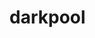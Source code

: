 # darkpool


<ul className="grid grid-cols-1 md:grid-cols-2 lg:grid-cols-3 xl:grid-cols-4 gap-4 -ml-6">

<ReferenceCard
    title="allblocks"
    description="The command allows the user to retrieve the last 15 block trades of a given security. This command will provide a..."
    url="/bot/reference/telegram/darkpool/allblocks"
/>
<ReferenceCard
    title="alldp"
    description="This command allows the user to retrieve the last 15 darkpool trades for the specified stock ticker. A darkpool..."
    url="/bot/reference/telegram/darkpool/alldp"
/>
<ReferenceCard
    title="allprints"
    description="This command retrieves the Last 15 Combination of Dark Pool and Blocks for a given ticker symbol. This can be..."
    url="/bot/reference/telegram/darkpool/allprints"
/>
<ReferenceCard
    title="bigprintsdp"
    description="This command will retrieve the largest combination of dark pool and block trades over a specified amount of days...."
    url="/bot/reference/telegram/darkpool/bigprintsdp"
/>
<ReferenceCard
    title="levels"
    description="This command allows the user to retrieve the Biggest Levels for All Prints over the last x days for the given..."
    url="/bot/reference/telegram/darkpool/levels"
/>
<ReferenceCard
    title="sectors"
    description="This command allows the user to retrieve a summary of all prints by % of MarketCap by Sector over the last x..."
    url="/bot/reference/telegram/darkpool/sectors"
/>
<ReferenceCard
    title="summary"
    description="This command retrieves a summary of all the prints by percentage of MarketCap over the last x days, sorted by..."
    url="/bot/reference/telegram/darkpool/summary"
/>
<ReferenceCard
    title="topsum"
    description="This command allows the user to retrieve total block and dark pool data summary. It sums all darkpool prints and..."
    url="/bot/reference/telegram/darkpool/topsum"
/>
</ul>
